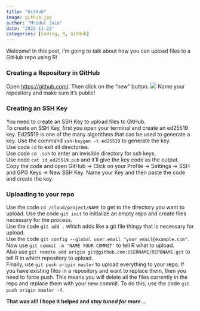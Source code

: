 ```yaml
---
title: "GitHub"
image: github.jpg
author: "Mridul Jain"
date: "2022-11-22"
categories: [Coding, R, GitHub]
---
```


Welcome!
In this post, I'm going to talk about how you can upload files to a GitHub repo using R!  
  
### Creating a Repository in GitHub
Open [https://github.com/](https://github.com/). 
Then click on the "new" button. 
![](Creating_a_repo.jpg)
Name your repository and make sure it's public!  
  
### Creating an SSH Key
You need to create an SSH Key to upload files to GitHub.  
To create an SSH Key, first you open your terminal and create an ed25519 key.   Ed25519 is one of the many algorithms that can be used to generate a key. Use the command `ssh-keygen -t ed25519` to generate the key.  
Use code `cd` to exit all directories.    
Use code `cd .ssh` to enter an invisible directory for ssh keys.    
Use code `cat id_ed25519.pub` and it'll give the key code as the output.    
Copy the code and open GitHub -> Click on your Profile -> Settings -> SSH and GPG Keys -> New SSH Key. Name your Key and then paste the code and create the key.

### Uploading to your repo
Use the code `cd /cloud/project/NAME` to get to the directory you want to upload. 
Use the code `git init` to initialize an empty repo and create files necessary for the process.  
Use the code `git add .` which adds like a git file thingy that is necessary for upload.  
Use the code `git config --global user.email "your_email@example.com"`.    
Now use `git commit -m 'NAME YOUR COMMIT'` to tell R what to upload.     
Also use `git remote add origin git@github.com:USERNAME/REPONAME.git` to tell R in which repository to upload.  
Finally, use `git push origin master` to upload everything to your repo. 
If you have existing files in a repository and want to replace them, then you need to force push. This means you will delete all the files currently in the repo and replace them with your new commit. To do this, use the code `git push origin master -f`.
  
**That was all! I hope it helped and *stay tuned for more...***
